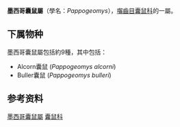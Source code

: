 {{Automatic taxobox
| taxon = Pappogeomys
| authority = 
}}

'''墨西哥囊鼠屬'''（學名：''Pappogeomys''），[[囓齒目|囓齒目]][[囊鼠科|囊鼠科]]的一屬。

==下属物种==
墨西哥囊鼠屬包括約9種，其中包括：
* Alcorn囊鼠 (''Pappogeomys alcorni'')
* Buller囊鼠 (''Pappogeomys bulleri'')

== 参考资料 ==
{{reflist}}

{{taxonbar}}
[[Category:墨西哥囊鼠屬|]]
[[Category:囊鼠科|]]